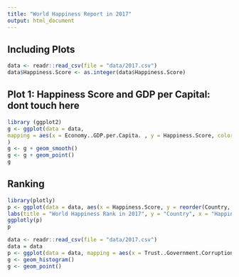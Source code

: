 ```yaml
---
title: "World Happiness Report in 2017"
output: html_document
---
```




## Including Plots

```r
data <- readr::read_csv(file = "data/2017.csv")
data$Happiness.Score <- as.integer(data$Happiness.Score)

```

## Plot 1: Happiness Score and GDP per Capital: dont touch here
```r
library (ggplot2)
g <- ggplot(data = data, 
mapping = aes(x = Economy..GDP.per.Capita. , y = Happiness.Score, color = Health..Life.Expectancy.)
)
g <- g + geom_smooth()
g <- g + geom_point()
g
```

## Ranking
```r
library(plotly)
p <- ggplot(data = data, aes(x = Happiness.Score, y = reorder(Country, Happiness.Score))) + geom_point(colour = "red", alpha = .5) + geom_segment(aes(yend=reorder(Country, Happiness.Score)), xend = 0, colour="pink", alpha = .5) + theme(axis.text.y = element_text(angle = 0, hjust = 1)) + 
labs(title = "World Happiness Rank in 2017", y = "Country", x = "Happiness.Score")
ggplotly(p)
p
```
```r
data <- readr::read_csv(file = "data/2017.csv")
data = data
p <- ggplot(data = data, mapping = aes(x = Trust..Government.Corruption., y = Freedom ))
g <- geom_histogram()
g <- geom_point()

```
